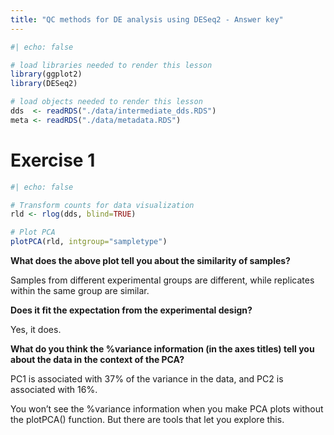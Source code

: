 ```yaml
---
title: "QC methods for DE analysis using DESeq2 - Answer key"
---
```


```r
#| echo: false

# load libraries needed to render this lesson
library(ggplot2)
library(DESeq2)

# load objects needed to render this lesson
dds  <- readRDS("./data/intermediate_dds.RDS")
meta <- readRDS("./data/metadata.RDS")
```

# Exercise 1

```r
#| echo: false

# Transform counts for data visualization
rld <- rlog(dds, blind=TRUE)

# Plot PCA 
plotPCA(rld, intgroup="sampletype")
```

**What does the above plot tell you about the similarity of samples?**

Samples from different experimental groups are different, while replicates within the same group are similar.

**Does it fit the expectation from the experimental design?**

Yes, it does.

**What do you think the %variance information (in the axes titles) tell you about the data in the context of the PCA?**

PC1 is associated with 37% of the variance in the data, and PC2 is associated with 16%. 

:::callout-note
You won't see the %variance information when you make PCA plots without the plotPCA() function. But there are tools that let you explore this.
:::